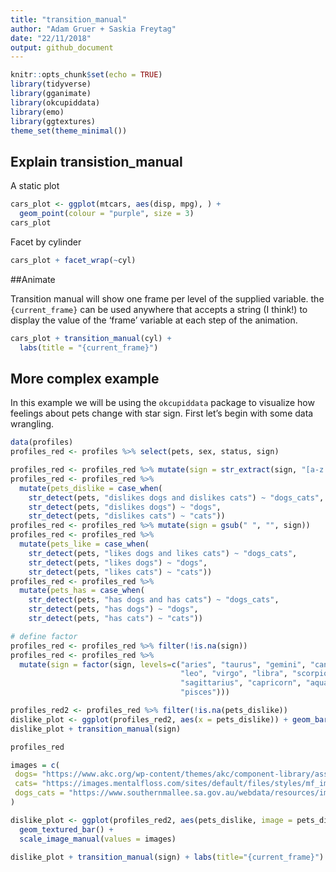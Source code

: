 ```yaml
---
title: "transition_manual"
author: "Adam Gruer + Saskia Freytag"
date: "22/11/2018"
output: github_document
---
```


```r
knitr::opts_chunk$set(echo = TRUE)
library(tidyverse)
library(gganimate)
library(okcupiddata)
library(emo)
library(ggtextures)
theme_set(theme_minimal())
```

## Explain transistion_manual

A static plot
```r
cars_plot <- ggplot(mtcars, aes(disp, mpg), ) + 
  geom_point(colour = "purple", size = 3) 
cars_plot

```

Facet by cylinder
```r
cars_plot + facet_wrap(~cyl)

```

##Animate

Transition manual will show one frame per level of the supplied variable.
the `{current_frame}` can be used anywhere that accepts a string (I think!)
to display the value of the 'frame' variable at each step of the animation.

```r
cars_plot + transition_manual(cyl) +
  labs(title = "{current_frame}")
```

## More complex example

In this example we will be using the `okcupiddata` package to visualize how feelings about pets change with star sign. First let's begin with some data wrangling.   

```r
data(profiles)
profiles_red <- profiles %>% select(pets, sex, status, sign)

profiles_red <- profiles_red %>% mutate(sign = str_extract(sign, "[a-z']+[[:space:]]"))
profiles_red <- profiles_red %>% 
  mutate(pets_dislike = case_when(
    str_detect(pets, "dislikes dogs and dislikes cats") ~ "dogs_cats",
    str_detect(pets, "dislikes dogs") ~ "dogs", 
    str_detect(pets, "dislikes cats") ~ "cats"))
profiles_red <- profiles_red %>% mutate(sign = gsub(" ", "", sign))
profiles_red <- profiles_red %>% 
  mutate(pets_like = case_when(
    str_detect(pets, "likes dogs and likes cats") ~ "dogs_cats",
    str_detect(pets, "likes dogs") ~ "dogs", 
    str_detect(pets, "likes cats") ~ "cats"))
profiles_red <- profiles_red %>% 
  mutate(pets_has = case_when(
    str_detect(pets, "has dogs and has cats") ~ "dogs_cats",
    str_detect(pets, "has dogs") ~ "dogs", 
    str_detect(pets, "has cats") ~ "cats"))

# define factor
profiles_red <- profiles_red %>% filter(!is.na(sign))
profiles_red <- profiles_red %>% 
  mutate(sign = factor(sign, levels=c("aries", "taurus", "gemini", "cancer",
                                      "leo", "virgo", "libra", "scorpio",
                                      "sagittarius", "capricorn", "aquarius",
                                      "pisces"))) 
```

```r
profiles_red2 <- profiles_red %>% filter(!is.na(pets_dislike))
dislike_plot <- ggplot(profiles_red2, aes(x = pets_dislike)) + geom_bar() 
dislike_plot + transition_manual(sign)

profiles_red

images = c(
 dogs= "https://www.akc.org/wp-content/themes/akc/component-library/assets//img/welcome.jpg",
 cats= "https://images.mentalfloss.com/sites/default/files/styles/mf_image_16x9/public/munchkinhed.png?itok=oeH4evcQ&resize=1100x1100",
 dogs_cats = "https://www.southernmallee.sa.gov.au/webdata/resources/images/Cat_and_Dog.jpg"
)

dislike_plot <- ggplot(profiles_red2, aes(pets_dislike, image = pets_dislike)) +
  geom_textured_bar() +
  scale_image_manual(values = images)

dislike_plot + transition_manual(sign) + labs(title="{current_frame}")
```

